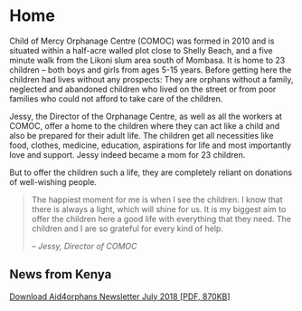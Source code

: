 

# Home

Child of Mercy Orphanage Centre (COMOC) was formed in 2010 and is situated within a half-acre walled plot close to Shelly Beach, and a five minute walk from the Likoni slum area south of Mombasa. It is home to 23 children – both boys and girls from ages 5-15 years. Before getting here the children had lives without any prospects: They are orphans without a family, neglected and abandoned children who lived on the street or from poor families who could not afford to take care of the children.

Jessy, the Director of the Orphanage Centre, as well as all the workers at COMOC, offer a home to the children where they can act like a child and also be prepared for their adult life. The children get all necessities like food, clothes, medicine, education, aspirations for life and most importantly love and support. Jessy indeed became a mom for 23 children.

But to offer the children such a life, they are completely reliant on donations of well-wishing people.


<Polaroid
	filename="jessy-and-kids.jpg"
	alt="Jessy and 2 Children"
	w={840}
	h={680}
	rotation="right"
	className="mt-12 mb-12"
/>

> The happiest moment for me is when I see the children.
> I know that there is always a light, which will shine for us. It is my biggest aim to offer the children here a good life with everything that they need. The children and I are so grateful for every kind of help.
>
> – <cite>Jessy, Director of COMOC</cite>



## News from Kenya

<a href="/Aid4orphans_Newsletter_july_18.pdf" >Download Aid4orphans Newsletter July 2018 [PDF, 870KB]</a>
